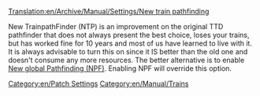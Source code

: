 [[Translation:en/Archive/Manual/Settings/New train pathfinding]]
[[Category:en/Patch Settings]]
[[Category:en/Manual/Trains]]

New TrainpathFinder (NTP) is an improvement on the original TTD pathfinder that does not always present the best choice, loses your trains, but has worked fine for 10 years and most of us have learned to live with it. It is always advisable to turn this on since it IS better than the old one and doesn't consume any more resources. The better alternative is to enable [[en/Archive/Manual/Settings/New global pathfinding|New global Pathfinding (NPF)]].  Enabling NPF will override this option.